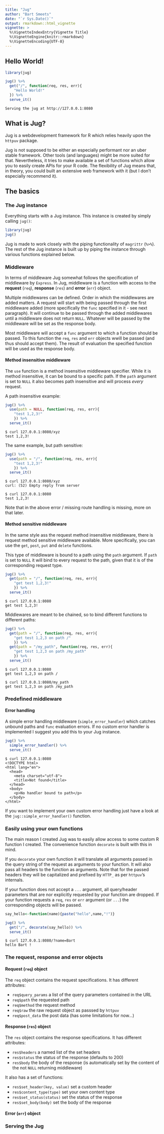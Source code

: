 ```yaml
---
title: "Jug"
author: "Bart Smeets"
date: "`r Sys.Date()`"
output: rmarkdown::html_vignette
vignette: >
  %\VignetteIndexEntry{Vignette Title}
  %\VignetteEngine{knitr::rmarkdown}
  %\VignetteEncoding{UTF-8}
---
```


## Hello World!

```r
library(jug)

jug() %>%
  get("/", function(req, res, err){
    "Hello World!"
  }) %>%
  serve_it()
```
```
Serving the jug at http://127.0.0.1:8080
```

## What is Jug?

Jug is a webdevelopment framework for R which relies heavily upon the ```httpuv``` package.

Jug is not supposed to be either an especially performant nor an uber stable framework. Other tools (and languages) might be more suited for that. Nevertheless, it tries to make available a set of functions which allow you to easily create APIs for your R code. The flexibility of Jug means that, in theory, you could built an extensive web framework with it (but I don't especially recommend it).

## The basics

### The Jug instance

Everything starts with a Jug instance. This instance is created by simply calling ```jug()```:

```r
library(jug)
jug()
```

Jug is made to work closely with the piping functionality of ```magrittr``` (```%>%```). The rest of the Jug instance is built up by piping the instance through various functions explained below.

### Middleware

In terms of middleware Jug somewhat follows the specification of middleware by ```Express```. In Jug, middleware is a function with access to the __request__ (```req```), __response__ (```res```) and __error__ (```err```) object.

Multiple middlewares can be defined. Order in which the middlewares are added matters. A request will start with being passed through the first middleware added (more specifically the ```func``` specified in it - see next paragraph). It will continue to be passed through the added middlewares until a middleware does not return ```NULL```. Whatever will be passed by the middleware will be set as the response body.

Most middleware will accept a ```func``` argument to which a function should be passed. To this function the ```req```, ```res``` and ```err``` objects wwill be passed (and thus should accept them). The result of evaluation the specified function will be used as the response body.

#### Method insensitive middleware

The ```use``` function is a method insensitive middleware specifier. While it is method insensitive, it can be bound to a specific path. If the ```path``` argument is set to ```NULL``` it also becomes path insensitive and will process _every_ request.

A path insensitive example:

```r
jug() %>%
  use(path = NULL, function(req, res, err){
    "test 1,2,3!"
    }) %>%
  serve_it()
```

```
$ curl 127.0.0.1:8080/xyz
test 1,2,3!
```
The same example, but path sensitive:

```r
jug() %>%
  use(path = "/", function(req, res, err){
    "test 1,2,3!"
    }) %>%
  serve_it()
```

```
$ curl 127.0.0.1:8080/xyz
curl: (52) Empty reply from server

$ curl 127.0.0.1:8080
test 1,2,3!
```

Note that in the above error / missing route handling is missing, more on that later.


#### Method sensitive middleware

In the same style ass the request method insensitive middleware, there is request method sensitive middleware available. More specifically, you can use the ```get```, ```post```, ```put``` and ```delete``` functions.

This type of middleware is bound to a path using the ```path``` argument. If ```path``` is set to ```NULL``` it will bind to every request to the path, given that it is of the corresponding request type. 

```r
jug() %>%
  get(path = "/", function(req, res, err){
    "get test 1,2,3!"
    }) %>%
  serve_it()
```

```
$ curl 127.0.0.1:8080
get test 1,2,3!
```

Middlewares are meant to be chained, so to bind different functions to different paths:

```r
jug() %>%
  get(path = "/", function(req, res, err){
    "get test 1,2,3 on path /"
    }) %>%
  get(path = "/my_path", function(req, res, err){
    "get test 1,2,3 on path /my_path"
    }) %>%
  serve_it()
```

```
$ curl 127.0.0.1:8080
get test 1,2,3 on path /

$ curl 127.0.0.1:8080/my_path
get test 1,2,3 on path /my_path
```

### Predefined middleware

#### Error handling

A simple error handling middleware (```simple_error_handler```) which catches unbound paths and ```func``` evaluation errors. If no custom error handler is implemented I suggest you add this to your Jug instance.

```r
jug() %>%
  simple_error_handler() %>%
  serve_it()
```

```
$ curl 127.0.0.1:8080
<!DOCTYPE html>
<html lang="en">
  <head>
    <meta charset="utf-8">
    <title>Not found</title>
  </head>
  <body>
    <p>No handler bound to path</p>
  </body>
</html>
```
If you want to implement your own custom error handling just have a look at the ```jug::simple_error_handler()``` function.

### Easily using your own functions

The main reason I created Jug was to easily allow access to some custom R function I created. The convenience function ```decorate``` is built with this in mind.

If you ```decorate``` your own function it will translate all arguments passed in the query string of the request as arguments to your function. It will also pass all headers to the function as arguments. Note that for the passed headers they will be capitalized and prefixed by ```HTTP_``` as per ```httpuv```'s internals. 

If your function does not accept a ```...``` argument, all query/header parameters that are nor explicitly requested by your function are dropped. If your function requests a ```req```, ```res``` or ```err``` argument (or ```...```) the corresponding objects will be passed. 

```r
say_hello<-function(name){paste("hello",name,"!")}

jug() %>%
  get("/", decorate(say_hello)) %>%
  serve_it()
```

```
$ curl 127.0.0.1:8080/?name=Bart
hello Bart !
```

### The request, response and error objects

#### Request (```req```) object

The ```req``` object contains the request specifications. It has different attributes:

- ```req$query_params``` a list of the query parameters contained in the URL
- ```req$path``` the requested path
- ```req$method``` the request method
- ```req$raw``` the raw request object as passsed by ```httpuv```
- ```req$post_data``` the post data (has some limitations for now...)

#### Response (```res```) object

The ```res``` object contains the response specifications. It has different attributes:

- ```res$headers``` a named list of the set headers
- ```res$status``` the status of the response (defaults to 200)
- ```res$body``` the body of the response (is automatically set by the content of the not ```NULL``` returning middleware)

It also has a set of functions:

- ```res$set_header(key, value)``` set a custom header
- ```res$content_type(type)``` set your own content type
- ```res$set_status(status)``` set the status of the response
- ```res$set_body(body)``` set the body of the response

#### Error (```err```) object

### Serving the Jug



